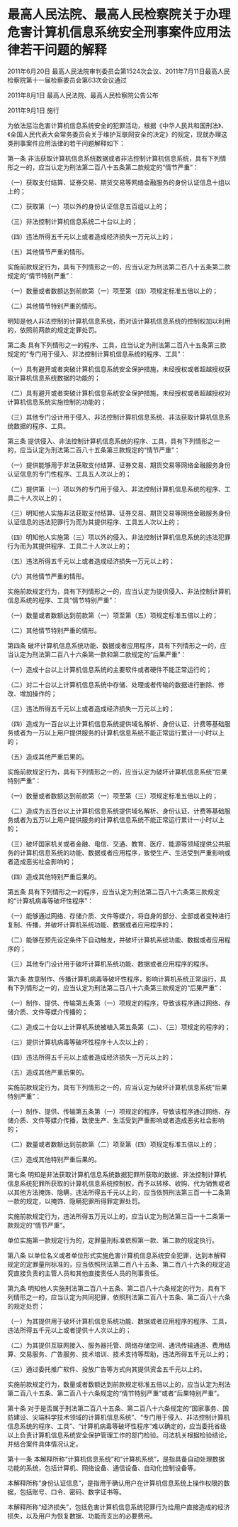 # 最高人民法院、最高人民检察院关于办理危害计算机信息系统安全刑事案件应用法律若干问题的解释

2011年6月20日 最高人民法院审判委员会第1524次会议、2011年7月11日最高人民检察院第十一届检察委员会第63次会议通过

2011年8月1日 最高人民法院、最高人民检察院公告公布

2011年9月1日 施行

  

为依法惩治危害计算机信息系统安全的犯罪活动，根据《中华人民共和国刑法》、《全国人民代表大会常务委员会关于维护互联网安全的决定》的规定，现就办理这类刑事案件应用法律的若干问题解释如下：

第一条 非法获取计算机信息系统数据或者非法控制计算机信息系统，具有下列情形之一的，应当认定为刑法第二百八十五条第二款规定的“情节严重”：

（一）获取支付结算、证券交易、期货交易等网络金融服务的身份认证信息十组以上的；

（二）获取第（一）项以外的身份认证信息五百组以上的；

（三）非法控制计算机信息系统二十台以上的；

（四）违法所得五千元以上或者造成经济损失一万元以上的；

（五）其他情节严重的情形。

实施前款规定行为，具有下列情形之一的，应当认定为刑法第二百八十五条第二款规定的“情节特别严重”：

（一）数量或者数额达到前款第（一）项至第（四）项规定标准五倍以上的；

（二）其他情节特别严重的情形。

明知是他人非法控制的计算机信息系统，而对该计算机信息系统的控制权加以利用的，依照前两款的规定定罪处罚。

第二条 具有下列情形之一的程序、工具，应当认定为刑法第二百八十五条第三款规定的“专门用于侵入、非法控制计算机信息系统的程序、工具”：

（一）具有避开或者突破计算机信息系统安全保护措施，未经授权或者超越授权获取计算机信息系统数据的功能的；

（二）具有避开或者突破计算机信息系统安全保护措施，未经授权或者超越授权对计算机信息系统实施控制的功能的；

（三）其他专门设计用于侵入、非法控制计算机信息系统、非法获取计算机信息系统数据的程序、工具。

第三条 提供侵入、非法控制计算机信息系统的程序、工具，具有下列情形之一的，应当认定为刑法第二百八十五条第三款规定的“情节严重”：

（一）提供能够用于非法获取支付结算、证券交易、期货交易等网络金融服务身份认证信息的专门性程序、工具五人次以上的；

（二）提供第（一）项以外的专门用于侵入、非法控制计算机信息系统的程序、工具二十人次以上的；

（三）明知他人实施非法获取支付结算、证券交易、期货交易等网络金融服务身份认证信息的违法犯罪行为而为其提供程序、工具五人次以上的；

（四）明知他人实施第（三）项以外的侵入、非法控制计算机信息系统的违法犯罪行为而为其提供程序、工具二十人次以上的；

（五）违法所得五千元以上或者造成经济损失一万元以上的；

（六）其他情节严重的情形。

实施前款规定行为，具有下列情形之一的，应当认定为提供侵入、非法控制计算机信息系统的程序、工具“情节特别严重”：

（一）数量或者数额达到前款第（一）项至第（五）项规定标准五倍以上的；

（二）其他情节特别严重的情形。

第四条 破坏计算机信息系统功能、数据或者应用程序，具有下列情形之一的，应当认定为刑法第二百八十六条第一款和第二款规定的“后果严重”：

（一）造成十台以上计算机信息系统的主要软件或者硬件不能正常运行的；

（二）对二十台以上计算机信息系统中存储、处理或者传输的数据进行删除、修改、增加操作的；

（三）违法所得五千元以上或者造成经济损失一万元以上的；

（四）造成为一百台以上计算机信息系统提供域名解析、身份认证、计费等基础服务或者为一万以上用户提供服务的计算机信息系统不能正常运行累计一小时以上的；

（五）造成其他严重后果的。

实施前款规定行为，具有下列情形之一的，应当认定为破坏计算机信息系统“后果特别严重”：

（一）数量或者数额达到前款第（一）项至第（三）项规定标准五倍以上的；

（二）造成为五百台以上计算机信息系统提供域名解析、身份认证、计费等基础服务或者为五万以上用户提供服务的计算机信息系统不能正常运行累计一小时以上的；

（三）破坏国家机关或者金融、电信、交通、教育、医疗、能源等领域提供公共服务的计算机信息系统的功能、数据或者应用程序，致使生产、生活受到严重影响或者造成恶劣社会影响的；

（四）造成其他特别严重后果的。

第五条 具有下列情形之一的程序，应当认定为刑法第二百八十六条第三款规定的“计算机病毒等破坏性程序”：

（一）能够通过网络、存储介质、文件等媒介，将自身的部分、全部或者变种进行复制、传播，并破坏计算机系统功能、数据或者应用程序的；

（二）能够在预先设定条件下自动触发，并破坏计算机系统功能、数据或者应用程序的；

（三）其他专门设计用于破坏计算机系统功能、数据或者应用程序的程序。

第六条 故意制作、传播计算机病毒等破坏性程序，影响计算机系统正常运行，具有下列情形之一的，应当认定为刑法第二百八十六条第三款规定的“后果严重”：

（一）制作、提供、传输第五条第（一）项规定的程序，导致该程序通过网络、存储介质、文件等媒介传播的；

（二）造成二十台以上计算机系统被植入第五条第（二）、（三）项规定的程序的；

（三）提供计算机病毒等破坏性程序十人次以上的；

（四）违法所得五千元以上或者造成经济损失一万元以上的；

（五）造成其他严重后果的。

实施前款规定行为，具有下列情形之一的，应当认定为破坏计算机信息系统“后果特别严重”：

（一）制作、提供、传输第五条第（一）项规定的程序，导致该程序通过网络、存储介质、文件等媒介传播，致使生产、生活受到严重影响或者造成恶劣社会影响的；

（二）数量或者数额达到前款第（二）项至第（四）项规定标准五倍以上的；

（三）造成其他特别严重后果的。

第七条 明知是非法获取计算机信息系统数据犯罪所获取的数据、非法控制计算机信息系统犯罪所获取的计算机信息系统控制权，而予以转移、收购、代为销售或者以其他方法掩饰、隐瞒，违法所得五千元以上的，应当依照刑法第三百一十二条第一款的规定，以掩饰、隐瞒犯罪所得罪定罪处罚。

实施前款规定行为，违法所得五万元以上的，应当认定为刑法第三百一十二条第一款规定的“情节严重”。

单位实施第一款规定行为的，定罪量刑标准依照第一款、第二款的规定执行。

第八条 以单位名义或者单位形式实施危害计算机信息系统安全犯罪，达到本解释规定的定罪量刑标准的，应当依照刑法第二百八十五条、第二百八十六条的规定追究直接负责的主管人员和其他直接责任人员的刑事责任。

第九条 明知他人实施刑法第二百八十五条、第二百八十六条规定的行为，具有下列情形之一的，应当认定为共同犯罪，依照刑法第二百八十五条、第二百八十六条的规定处罚：

（一）为其提供用于破坏计算机信息系统功能、数据或者应用程序的程序、工具，违法所得五千元以上或者提供十人次以上的；

（二）为其提供互联网接入、服务器托管、网络存储空间、通讯传输通道、费用结算、交易服务、广告服务、技术培训、技术支持等帮助，违法所得五千元以上的；

（三）通过委托推广软件、投放广告等方式向其提供资金五千元以上的。

实施前款规定行为，数量或者数额达到前款规定标准五倍以上的，应当认定为刑法第二百八十五条、第二百八十六条规定的“情节特别严重”或者“后果特别严重”。

第十条 对于是否属于刑法第二百八十五条、第二百八十六条规定的“国家事务、国防建设、尖端科学技术领域的计算机信息系统”、“专门用于侵入、非法控制计算机信息系统的程序、工具”、“计算机病毒等破坏性程序”难以确定的，应当委托省级以上负责计算机信息系统安全保护管理工作的部门检验。司法机关根据检验结论，并结合案件具体情况认定。

第十一条 本解释所称“计算机信息系统”和“计算机系统”，是指具备自动处理数据功能的系统，包括计算机、网络设备、通信设备、自动化控制设备等。

本解释所称“身份认证信息”，是指用于确认用户在计算机信息系统上操作权限的数据，包括账号、口令、密码、数字证书等。

本解释所称“经济损失”，包括危害计算机信息系统犯罪行为给用户直接造成的经济损失，以及用户为恢复数据、功能而支出的必要费用。